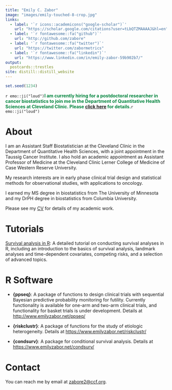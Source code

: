 ---
title: "Emily C. Zabor"
image: "images/emily-touched-8-crop.jpg"
links:
  - label: '`r icons::academicons("google-scholar")`'
    url: "https://scholar.google.com/citations?user=tLbQTZMAAAAJ&hl=en"
  - label: '`r fontawesome::fa("github")`'
    url: "http://github.com/zabore"
  - label: '`r fontawesome::fa("twitter")`'
    url: "https://twitter.com/zabormetrics"
  - label: '`r fontawesome::fa("linkedin")`'
    url: "https://www.linkedin.com/in/emily-zabor-59b902b7/"
output: 
  postcards::trestles
site: distill::distill_website
---

<link rel="stylesheet" href="academicicons/css/academicons.min.css"/>

```{r echo = FALSE}
set.seed(1234)
```

`r emo::ji("loud")`<span style="color:#00843d;">**I am currently hiring for a postdoctoral researcher in cancer biostatistics to join me in the Department of Quantitative Health Sciences at Cleveland Clinic. Please [click here](postdoc-ad.html) for details.**</span>`r emo::ji("loud")`

# About 

I am an Assistant Staff Biostatistician at the Cleveland Clinic in the Department of Quantitative Health Sciences, with a joint appointment in the Taussig Cancer Institute. I also hold an academic appointment as Assistant Professor of Medicine at the Cleveland Clinic Lerner College of Medicine of Case Western Reserve University. 

My research interests are in early phase clinical trial design and statistical methods for observational studies, with applications to oncology.

I earned my MS degree in biostatistics from The University of Minnesota and my DrPH degree in biostatistics from Columbia University.  

Please see my [CV](./files/Zabor_Emily_CV.pdf) for details of my academic work.


# Tutorials

[Survival analysis in R](https://www.emilyzabor.net/tutorials/survival_analysis_in_r_tutorial.html): A detailed tutorial on conducting survival analyses in R, including an introduction to the basics of survival analysis, landmark analyses and time-dependent covariates, competing risks, and a selection of advanced topics.


# R Software

- **{ppseq}**: A package of functions to design clinical trials with sequential Bayesian predictive probability monitoring for futility. Currently functionality is available for one-arm and two-arm clinical trials, and functionality for basket trials is under development. Details at [http://www.emilyzabor.net/ppseq/](http://www.emilyzabor.net/ppseq/)

- **{riskclustr}**: A package of functions for the study of etiologic heterogeneity. Details at [https://www.emilyzabor.net/riskclustr/](https://www.emilyzabor.net/riskclustr/)

- **{condsurv}**: A package for conditional survival analysis. Details at [https://www.emilyzabor.net/condsurv/](https://www.emilyzabor.net/condsurv/)


# Contact

You can reach me by email at [zabore2@ccf.org](mailto:zabore2@ccf.org).
